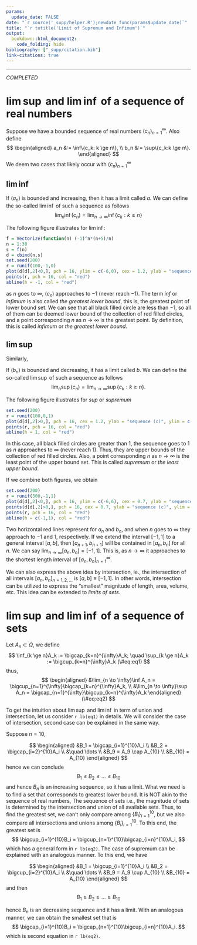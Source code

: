 ```yaml
---
params:
  update_date: FALSE
date: "`r source('_supp/helper.R');newdate_func(params$update_date)`"
title: "`r totitle('Limit of Supremum and Infimum')`"
output: 
  bookdown::html_document2:
    code_folding: hide
bibliography: ["_supp/citation.bib"]
link-citations: true
---
```


\newcommand{\bf}[1]{\boldsymbol{#1}}
\newcommand{\hat}[1]{\widehat{#1}}
\newcommand{\mm}[1]{\mathbb{#1}}
\newcommand{\bar}[1]{\overline{#1}}
\newcommand{\tp}[1]{{#1}^{\top}}

\def\E{\Bbb{E}}
\def\V{\Bbb{V}}
\def\P{\Bbb{P}}
\def\I{{\large\unicode{x1D7D9}}}
\def\indep{\perp\!\!\!\!\perp}
\newcommand{\overeq}[2]{\stackrel{#1}{#2}}
\def\epsilon{\varepsilon} 

---
:::{.watermark}
*COMPLETED*
:::

# $\lim\sup$ and $\lim\inf$ of a sequence of real numbers

Suppose we have a bounded sequence of real numbers $(c_n)^{\infty}_{n=1}$. Also define 
$$
\begin{aligned}
a_n &:= \inf\{c_k: k \ge n\}, \\
b_n &:= \sup\{c_k:k \ge n\}.
\end{aligned}
$$
We deem two cases that likely occur with $(c_n)_{n=1}^{\infty}$

## $\lim\inf$

If $(a_n)$ is bounded and increasing, then it has a limit called $a$. We can define the so-called $\lim\inf$ of such a sequence as follows
$$
\lim_{n}\inf(c_n) = \lim_{n \to \infty}\inf\{c_k: k \ge n\} 
$$

The following figure illustrates for $\lim\inf$: 

```r
f = Vectorize(function(n) (-1)^n*(n+5)/n)
n = 1:30
s = f(n)
d = cbind(n,s)
set.seed(200)
r = runif(100,-1,0)
plot(d[d[,2]<0,], pch = 16, ylim = c(-6,0), cex = 1.2, ylab = "sequence (c)",type = "o")
points(r, pch = 16, col = "red")
abline(h = -1, col = "red")
```
as $n$ goes to $\infty$, $(c_n)$ approaches to $-1$ (never reach $-1$). The term *inf* or *infimum* is also called _the greatest lower bound_, this is, the greatest point of lower bound set. We can see that all black filled circle are less than $-1$, so all of them can be deemed lower bound of the collection of red filled circles, and a point corresponding $n$ as $n \to \infty$ is the greatest point. By definition, this is called _infimum_ or _the greatest lower bound_. 

## $\lim\sup$

Similarly, 

If $(b_n)$ is bounded and decreasing, it has a limit called $b$. We can define the so-called $\lim\sup$ of such a sequence as follows
$$
\lim_n\sup(c_n) = \lim_{n \to \infty}\sup\{c_k: k \ge n\}.
$$

The following figure illustrates for _sup_ or _supremum_

```r
set.seed(200)
r = runif(100,0,1)
plot(d[d[,2]>0,], pch = 16, cex = 1.2, ylab = "sequence (c)", ylim = c(0,3.5),type = "o")
points(r, pch = 16, col = "red")
abline(h = 1, col = "red")
```

In this case, all black filled circles are greater than $1$, the sequence goes to $1$ as $n$ approaches to $\infty$ (never reach $1$). Thus, they are upper bounds of the collection of red filled circles. Also, a point corresponding $n$ as $n \to \infty$ is the least point of the upper bound set. This is called _supremum_ or _the least upper bound_. 

If we combine both figures, we obtain

```r
set.seed(200)
r = runif(500,-1,1)
plot(d[d[,2]<0,], pch = 16, ylim = c(-6,6), cex = 0.7, ylab = "sequence (c)", type = "o")
points(d[d[,2]>0,], pch = 16, cex = 0.7, ylab = "sequence (c)", ylim = c(0,3.5), type = "o")
points(r, pch = 16, col = "red")
abline(h = c(-1,1), col = "red")
```

Two horizontal red lines represent for $a_n$ and $b_n$, and when $n$ goes to $\infty$ they approach to $-1$ and $1$, respectively. If we extend the interval $[-1,1]$ to a general interval $[a,b]$, then  $[a_{n+1},b_{n+1}]$ will be contained in $[a_n,b_n]$ for all $n$. We can say $\lim_{n \to \infty}[a_n,b_n] = [-1,1]$. This is, as $n \to \infty$ it approaches to the shortest length interval of $[a_n,b_n]_{n=1}^{\infty}$. 

We can also express the above idea by intersection, ie., the intersection of all intervals $[a_n,b_n]_{n = 1,2,\dots}$ is $[a,b] \equiv [-1,1]$. In other words, intersection can be utilized to express the "smallest" magnitude of length, area, volume, etc. This idea can be extended to _limits of sets_.

# $\lim\sup$ and $\lim\inf$ of a sequence of sets

Let $A_n \subset \Omega$, we define
$$
\inf_{k \ge n}A_k := \bigcap_{k=n}^{\infty}A_k; \quad \sup_{k \ge n}A_k := \bigcup_{k=n}^{\infty}A_k
(\#eq:eq1)
$$
thus,
$$
\begin{aligned}
&\lim_{n \to \infty}\inf A_n = \bigcup_{n=1}^{\infty}\bigcap_{k=n}^{\infty}A_k, \\
&\lim_{n \to \infty}\sup A_n = \bigcap_{n=1}^{\infty}\bigcup_{k=n}^{\infty}A_k
\end{aligned}
(\#eq:eq2)
$$

To get the intuition about $\lim\sup$ and $\lim\inf$ in term of union and intersection, let us consider `r lb(eq1)` in details. We will consider the case of intersection, second case can be explained in the same way.

Suppose $n= 10$, 

$$
\begin{aligned}
&B_1 = \bigcap_{i=1}^{10}A_i \\
&B_2 = \bigcap_{i=2}^{10}A_i \\
&\quad \dots \\
&B_9 = A_9 \cap A_{10} \\
&B_{10} = A_{10}
\end{aligned}
$$
hence we can conclude
$$
B_1 \le B_2 \le \dots \le B_{10}
$$
and hence $B_n$ is an increasing sequence, so it has a limit. What we need is to find a set that corresponds to greatest lower bound. It is NOT akin to the sequence of real numbers, The sequence of sets i.e., the magnitude of sets is determined by the intersection and union of all available sets. Thus, to find the greatest set, we can't only compare among $\{B_i\}_{i=1}^{10}$, but we also compare all intersections and unions among $\{B_i\}_{i=1}^{10}$. To this end, the greatest set is 
$$
\bigcup_{i=1}^{10}B_i = \bigcup_{n=1}^{10}\bigcap_{i=n}^{10}A_i,
$$
which has a general form in `r lb(eq2)`. The case of supremum can be explained with an analogous manner. To this end, we have

$$
\begin{aligned}
&B_1 = \bigcup_{i=1}^{10}A_i \\
&B_2 = \bigcup_{i=2}^{10}A_i \\
&\quad \dots \\
&B_9 = A_9 \cup A_{10} \\
&B_{10} = A_{10}
\end{aligned}
$$
and then 
$$
B_1 \ge B_2 \ge \dots \ge B_{10}
$$

hence $B_n$ is an decreasing sequence and it has a limit. With an analogous manner, we can obtain the smallest set that is 
$$
\bigcap_{i=1}^{10}B_i = \bigcap_{n=1}^{10}\bigcup_{i=n}^{10}A_i.
$$
which is second equation in `r lb(eq2)`.
